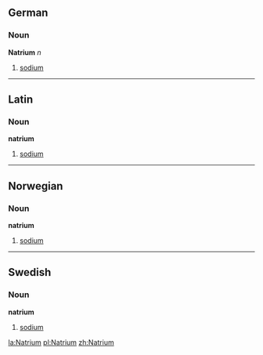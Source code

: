 ==German==
===Noun===
'''Natrium''' ''n''

# [[sodium]]

----

==Latin==
===Noun===
'''natrium'''

# [[sodium]]

----

==Norwegian==
===Noun===
'''natrium'''

# [[sodium]]

----

==Swedish==
===Noun===
'''natrium'''

# [[sodium]]

[[la:Natrium]]
[[pl:Natrium]]
[[zh:Natrium]]